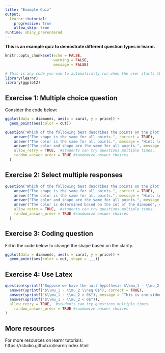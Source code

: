 ```yaml
---
title: "Example Quiz"
output: 
  learnr::tutorial:
    progressive: true
    allow_skip: true
runtime: shiny_prerendered
---
```


**This is an example quiz to demostrate different question types in learnr.**

```r
knitr::opts_chunk$set(echo = FALSE, 
                      warning = FALSE, 
                      message = FALSE)
```


```r
# This is any code you wan to automatically run when the user starts the quiz
library(learnr)
library(ggplot2)
```

## Exercise 1: Multiple choice question

Consider the code below: 

```r
ggplot(data = diamonds, aes(x = carat, y = price)) +
  geom_point(aes(color = cut))
```

```r
question("Which of the following best describes the points on the plot?",
    answer("The shape is the same for all points.", correct = TRUE),
    answer("The color is the same for all points.", message = "Hint: look at the aesthetic"),
    answer("The color and shape are the same for all points.", message = "Are shape and color defined in the aesthetic?"), 
    allow_retry = TRUE,  #students can try questions multiple times. 
    random_answer_order = TRUE #randomize answer choices
  )
```

## Exercise 2: Select multiple responses 

```r
question("Which of the following best describes the points on the plot?",
    answer("The shape is the same for all points.", correct = TRUE),
    answer("The color is the same for all points.", message = "Hint: look at the aesthetic"),
    answer("The color and shape are the same for all points.", message = "Are shape and color defined in the aesthetic?"), 
    answer("The color is determined based on the cut of the diamond", correct = TRUE),
    allow_retry = TRUE,  #students can try questions multiple times. 
    random_answer_order = TRUE #randomize answer choices
  )
```

## Exercise 3: Coding question 

Fill in the code below to change the shape based on the clarity. 
```r
ggplot(data = diamonds, aes(x = carat, y = price)) +
  geom_point(aes(color = cut, shape = ___))
```

## Exercise 4: Use Latex 

```r
question(sprintf("Suppose we have the null hypothesis $\\mu_1 - \\mu_2 = 0$. Which is of the following is a two-sided alternative hypohteiss?"),
  answer(sprintf("$\\mu_1 - \\mu_2 \\neq 0$"), correct = TRUE),
  answer(sprintf("$\\mu_1 - \\mu_2 > 0$"), message = "This is one-sided"),
  answer(sprintf("$\\mu_1 - \\mu_2 < 0$")),
  allow_retry = TRUE,  #students can try questions multiple times. 
    random_answer_order = TRUE #randomize answer choices
)
```

## More resources

For more resources on learnr tutorials: https://rstudio.github.io/learnr/index.html